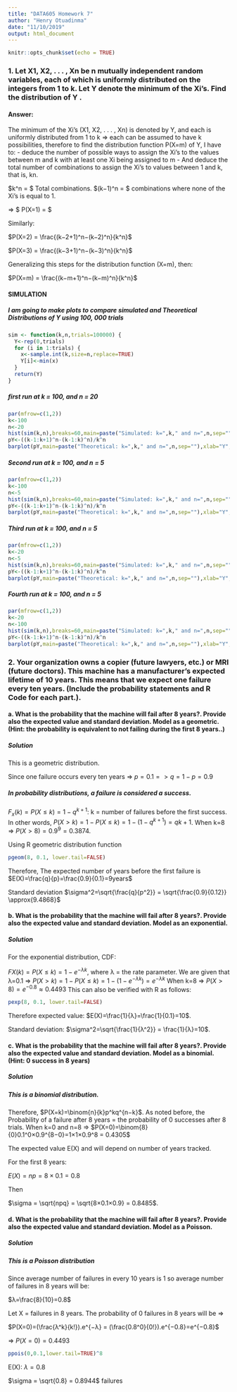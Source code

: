 ```yaml
---
title: "DATA605 Homework 7"
author: "Henry Otuadinma"
date: "11/10/2019"
output: html_document
---
```


```r
knitr::opts_chunk$set(echo = TRUE)
```


### 1. Let X1, X2, . . . , Xn be n mutually independent random variables, each of which is uniformly distributed on the integers from 1 to k. Let Y denote the minimum of the Xi’s. Find the distribution of Y .

#### Answer:

The minimum of the Xi's (X1, X2, . . . , Xn) is denoted by Y, and each is uniformly distributed from 1 to k => each can be assumed to have k possibilities, therefore to find the distribution function P(X=m) of Y, I have to:
- deduce the number of possible ways to assign the Xi's to the values between m and k with at least one Xi being assigned to m
- And deduce the total number of combinations to assign the Xi's to values between 1 and k, that is, kn.

$k^n = $ Total combinations. 
$(k−1)^n  =  $ combinations where none of the Xi's is equal to 1.

=>  $ P(X=1) = \frac{k^n−(k−1)^n}{k^n}$

Similarly:

$P(X=2) = \frac{(k−2+1)^n−(k−2)^n}{k^n}$

$P(X=3) = \frac{(k−3+1)^n−(k−3)^n}{k^n}$

Generalizing this steps for the distribution function (X=m), then:

$P(X=m) = \frac{(k−m+1)^n−(k−m)^n}{k^n}$

#### SIMULATION

##### I am going to make plots to compare simulated and Theoretical Distributions of Y using 100, 000 trials

```r

sim <- function(k,n,trials=100000) {
  Y<-rep(0,trials)
  for (i in 1:trials) {
    x<-sample.int(k,size=n,replace=TRUE)
    Y[i]<-min(x)
  }
  return(Y)
}

```


##### first run at k = 100, and n = 20
```r

par(mfrow=c(1,2))
k<-100
n<-20
hist(sim(k,n),breaks=60,main=paste("Simulated: k=",k," and n=",n,sep=""),xlab="Y",xlim=c(1,k))
pY<-((k-1:k+1)^n-(k-1:k)^n)/k^n
barplot(pY,main=paste("Theoretical: k=",k," and n=",n,sep=""),xlab="Y",xlim=c(1,k))

```

##### Second run at k = 100, and n = 5
```r
par(mfrow=c(1,2))
k<-100
n<-5
hist(sim(k,n),breaks=60,main=paste("Simulated: k=",k," and n=",n,sep=""),xlab="Y",xlim=c(1,k))
pY<-((k-1:k+1)^n-(k-1:k)^n)/k^n
barplot(pY,main=paste("Theoretical: k=",k," and n=",n,sep=""),xlab="Y",xlim=c(1,k))

```

##### Third run at k = 100, and n = 5

```r

par(mfrow=c(1,2))
k<-20
n<-5
hist(sim(k,n),breaks=60,main=paste("Simulated: k=",k," and n=",n,sep=""),xlab="Y",xlim=c(1,k))
pY<-((k-1:k+1)^n-(k-1:k)^n)/k^n
barplot(pY,main=paste("Theoretical: k=",k," and n=",n,sep=""),xlab="Y",xlim=c(1,k))

```

##### Fourth run at k = 100, and n = 5
```r

par(mfrow=c(1,2))
k<-20
n<-100
hist(sim(k,n),breaks=60,main=paste("Simulated: k=",k," and n=",n,sep=""),xlab="Y",xlim=c(1,k))
pY<-((k-1:k+1)^n-(k-1:k)^n)/k^n
barplot(pY,main=paste("Theoretical: k=",k," and n=",n,sep=""),xlab="Y",xlim=c(1,k))

```

### 2. Your organization owns a copier (future lawyers, etc.) or MRI (future doctors). This machine has a manufacturer’s expected lifetime of 10 years. This means that we expect one failure every ten years. (Include the probability statements and R Code for each part.).

#### a. What is the probability that the machine will fail after 8 years?. Provide also the expected value and standard deviation. Model as a geometric. (Hint: the probability is equivalent to not failing during the first 8 years..)

##### Solution

This is a geometric distribution. 

Since one failure occurs every ten years => $p=0.1 => q =1−p=0.9$ 

##### In probability distributions, a failure is considered a success.

$F_x(k) = P(X≤k)=1−q^{k+1}$: k = number of failures before the first success. In other words, 
$P(X>k)=1−P(X≤k)=1−(1−q^{k+1})=qk+1$. 
When k=8 => $P(X>8)=0.9^9 = 0.3874$.

Using R geometric distribution function

```r
pgeom(8, 0.1, lower.tail=FALSE)
```

Therefore, The expected number of years before the first failure is $E(X)=\frac{q}{p}=\frac{0.9}{0.1}=9years$

Standard deviation $\sigma^2=\sqrt{\frac{q}{p^2}} = \sqrt{\frac{0.9}{0.12}} \approx{9.4868}$


#### b. What is the probability that the machine will fail after 8 years?. Provide also the expected value and standard deviation. Model as an exponential.

##### Solution

For the exponential distribution, CDF:

$FX(k)=P(X≤k)=1−e^{−λk}$, where λ = the rate parameter. 
We are given that λ=0.1 =>  $P(X>k)=1−P(X≤k)=1−(1−e^{−λk})=e^{−λk}$
When k=8 => $P(X>8)=e^{−0.8} \approx{0.4493}$
This can also be verified with R as follows:

```r
pexp(8, 0.1, lower.tail=FALSE)

```

Therefore expected value: $E(X)=\frac{1}{λ}=\frac{1}{0.1}=10$.

Standard deviation: $\sigma^2=\sqrt{\frac{1}{λ^2}} = \frac{1}{λ}=10$.

#### c. What is the probability that the machine will fail after 8 years?. Provide also the expected value and standard deviation. Model as a binomial. (Hint: 0 success in 8 years)

##### Solution

##### This is a binomial distribution.
Therefore, $P(X=k)=\binom{n}{k}p^kq^{n−k}$. 
As noted before, the Probability of a failure after 8 years = the probability of 0 successes after 8 trials. 
When k=0 and n=8 =>  $P(X=0)=\binom{8}{0}0.1^0×0.9^{8−0}=1×1×0.9^8 = 0.4305$

The expected value E(X) and \sigma will depend on number of years tracked. 

For the first 8 years:

$E(X)=np=8×0.1=0.8$

Then

$\sigma = \sqrt{npq} = \sqrt{8×0.1×0.9} = 0.8485$.


#### d. What is the probability that the machine will fail after 8 years?. Provide also the expected value and standard deviation. Model as a Poisson.


##### Solution

##### This is a Poisson distribution

Since average number of failures in every 10 years is 1 so average number of failures in 8 years will be:

$λ=\frac{8}{10}=0.8$

Let X = failures in 8 years. 
The probability of 0 failures in 8 years will be =>

$P(X=0)=(\frac{λ^k}{k!}).e^{−λ} = (\frac{0.8^0}{0!}).e^{−0.8}=e^{−0.8}$

=> $P(X=0)=0.4493$

```r
ppois(0,0.1,lower.tail=TRUE)^8

```

E(X): $λ=0.8$

$\sigma = \sqrt{0.8} = 0.8944$ failures







































